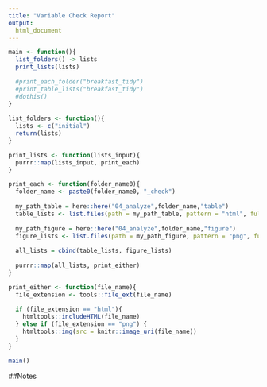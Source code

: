 ```yaml
---
title: "Variable Check Report"
output:
  html_document
---
```



```r
main <- function(){
  list_folders() -> lists
  print_lists(lists)
  
  #print_each_folder("breakfast_tidy")
  #print_table_lists("breakfast_tidy")
  #dothis()
}
  
list_folders <- function(){
  lists <- c("initial")
  return(lists)
}

print_lists <- function(lists_input){
  purrr::map(lists_input, print_each)
}

print_each <- function(folder_name0){
  folder_name <- paste0(folder_name0, "_check")
  
  my_path_table = here::here("04_analyze",folder_name,"table")
  table_lists <- list.files(path = my_path_table, pattern = "html", full.names = TRUE)
  
  my_path_figure = here::here("04_analyze",folder_name,"figure")
  figure_lists <- list.files(path = my_path_figure, pattern = "png", full.names = TRUE)
  
  all_lists = cbind(table_lists, figure_lists)
  
  purrr::map(all_lists, print_either)
}

print_either <- function(file_name){
  file_extension <- tools::file_ext(file_name)
  
  if (file_extension == "html"){
    htmltools::includeHTML(file_name)
  } else if (file_extension == "png") {
    htmltools::img(src = knitr::image_uri(file_name))
  }
}

main()
```

##Notes